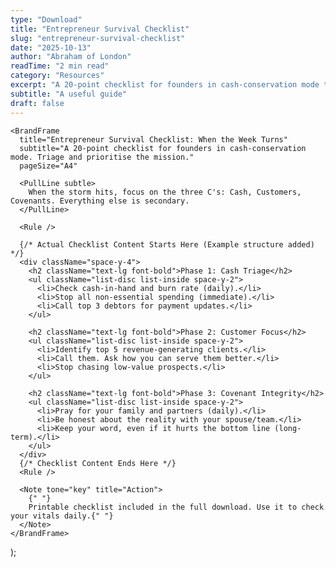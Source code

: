 ```yaml
---
type: "Download"
title: "Entrepreneur Survival Checklist"
slug: "entrepreneur-survival-checklist"
date: "2025-10-13"
author: "Abraham of London"
readTime: "2 min read"
category: "Resources"
excerpt: "A 20-point checklist for founders in cash-conservation mode to triage and prioritize the mission."
subtitle: "A useful guide"
draft: false
---
```



    <BrandFrame
      title="Entrepreneur Survival Checklist: When the Week Turns"
      subtitle="A 20-point checklist for founders in cash-conservation mode. Triage and prioritise the mission."
      pageSize="A4"

> 
      <PullLine subtle>
        When the storm hits, focus on the three C's: Cash, Customers, Covenants. Everything else is secondary.
      </PullLine>

      <Rule />
      
      {/* Actual Checklist Content Starts Here (Example structure added) */}
      <div className="space-y-4">
        <h2 className="text-lg font-bold">Phase 1: Cash Triage</h2>
        <ul className="list-disc list-inside space-y-2">
          <li>Check cash-in-hand and burn rate (daily).</li>
          <li>Stop all non-essential spending (immediate).</li>
          <li>Call top 3 debtors for payment updates.</li>
        </ul>
        
        <h2 className="text-lg font-bold">Phase 2: Customer Focus</h2>
        <ul className="list-disc list-inside space-y-2">
          <li>Identify top 5 revenue-generating clients.</li>
          <li>Call them. Ask how you can serve them better.</li>
          <li>Stop chasing low-value prospects.</li>
        </ul>
        
        <h2 className="text-lg font-bold">Phase 3: Covenant Integrity</h2>
        <ul className="list-disc list-inside space-y-2">
          <li>Pray for your family and partners (daily).</li>
          <li>Be honest about the reality with your spouse/team.</li>
          <li>Keep your word, even if it hurts the bottom line (long-term).</li>
        </ul>
      </div>
      {/* Checklist Content Ends Here */}
      <Rule />
      
      <Note tone="key" title="Action">
        {" "}
        Printable checklist included in the full download. Use it to check your vitals daily.{" "}
      </Note>
    </BrandFrame>
  );


